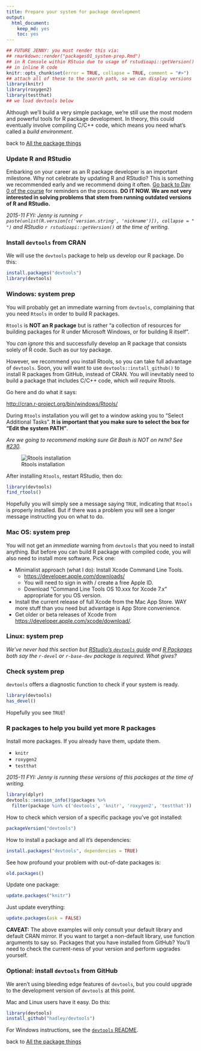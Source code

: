 ```yaml
---
title: Prepare your system for package development
output: 
  html_document: 
    keep_md: yes
    toc: yes
---
```


```r
## FUTURE JENNY: you must render this via:
## rmarkdown::render("packages01_system-prep.Rmd")
## in R Console within RStuio due to usage of rstudioapi::getVersion()
## in inline R code
knitr::opts_chunk$set(error = TRUE, collapse = TRUE, comment = "#>")
## attach all of these to the search path, so we can display versions
library(knitr)
library(roxygen2)
library(testthat)
## we load devtools below
```

Although we'll build a very simple package, we're still  use the most modern and powerful tools for R package development. In theory, this could eventually involve compiling C/C++ code, which means you need what's called a *build environment*.

back to [All the package things](packages00_index.html)

### Update R and RStudio

Embarking on your career as an R package developer is an important milestone. Why not celebrate by updating R and RStudio? This is something we recommended early and we recommend doing it often. [Go back to Day 0 of the course](block000_r-rstudio-install.html#r-and-rstudio) for reminders on the process. **DO IT NOW. We are not very interested in solving problems that stem from running outdated versions of R and RStudio.**

*2015-11 FYI: Jenny is running `r paste(unlist(R.version[c('version.string', 'nickname')]), collapse = " ")` and RStudio `r rstudioapi::getVersion()` at the time of writing.*

### Install `devtools` from CRAN

We will use the `devtools` package to help us develop our R package. Do this:

``` r
install.packages("devtools")
library(devtools)
```

### Windows: system prep

You will probably get an immediate warning from `devtools`, complaining that you need `Rtools` in order to build R packages.

`Rtools` is __NOT an R package__ but is rather "a collection of resources for building packages for R under Microsoft Windows, or for building R itself".

You *can ignore* this and successfully develop an R package that consists solely of R code. Such as our toy package.

However, we recommend you install Rtools, so you can take full advantage of `devtools`. Soon, you will want to use `devtools::install_github()` to install R packages from GitHub, instead of CRAN. You will inevitably need to build a package that includes C/C++ code, which *will require* Rtools.

Go here and do what it says:

<http://cran.r-project.org/bin/windows/Rtools/>

During `Rtools` installation you will get to a window asking you to "Select Additional Tasks". **It is important that you make sure to select the box for "Edit the system PATH"**.

*Are we going to recommend making sure Git Bash is NOT on `PATH`? See [#230](https://github.com/STAT545-UBC/Discussion/issues/230#issuecomment-155236031).*

![Rtools installation](img/rtools-install.png)

After installing `Rtools`, restart RStudio, then do:

``` r
library(devtools)
find_rtools()
```

Hopefully you will simply see a message saying `TRUE`, indicating that `Rtools` is properly installed. But if there was a problem you will see a longer message instructing you on what to do.

### Mac OS: system prep

You will not get an *immediate* warning from `devtools` that you need to install anything. But before you can build R package with compiled code, you will also need to install more software. Pick one:

  * Minimalist approach (what I do): Install Xcode Command Line Tools.
    - <https://developer.apple.com/downloads/>
    - You will need to sign in with / create a free Apple ID.
    - Download "Command Line Tools OS 10.xxx for Xcode 7.x" appropriate for you OS version.
  * Install the current release of full Xcode from the Mac App Store. WAY more stuff than you need but advantage is App Store convenience.
  * Get older or beta releases of Xcode from <https://developer.apple.com/xcode/download/>.
  
### Linux: system prep

*We've never had this section but [RStudio's `devtools` guide](https://www.rstudio.com/products/rpackages/devtools/) and [R Packages](http://r-pkgs.had.co.nz/intro.html#intro-get) both say the `r-devel` or `r-base-dev` package is required. What gives?*

### Check system prep

`devtools` offers a diagnostic function to check if your system is ready.

``` r
library(devtools)
has_devel()
```

Hopefully you see `TRUE`!

### R packages to help you build yet more R packages

Install more packages. If you already have them, update them.

  * `knitr`
  * `roxygen2`
  * `testthat`

*2015-11 FYI: Jenny is running these versions of this packages at the time of writing.*

```r
library(dplyr)
devtools::session_info()$packages %>% 
  filter(package %in% c('devtools', 'knitr', 'roxygen2', 'testthat'))
```

How to check which version of a specific package you've got installed:

``` r
packageVersion("devtools")
```

How to install a package and all it's dependencies:

``` r
install.packages("devtools", dependencies = TRUE)
```

See how profound your problem with out-of-date packages is:

``` r
old.packages()
```

Update one package:

``` r
update.packages("knitr")
```

Just update everything:

``` r
update.packages(ask = FALSE)
```
        
__CAVEAT:__ The above examples will only consult your default library and default CRAN mirror. If you want to target a non-default library, use function arguments to say so. Packages that you have installed from GitHub? You'll need to check the current-ness of your version and perform upgrades yourself.

### Optional: install `devtools` from GitHub

We aren't using bleeding edge features of `devtools`, but you could upgrade to the development version of `devtools` at this point.

Mac and Linux users have it easy. Do this:

``` r
library(devtools)
install_github("hadley/devtools")
```

For Windows instructions, see the [`devtools` README](https://github.com/hadley/devtools).

back to [All the package things](packages00_index.html)
